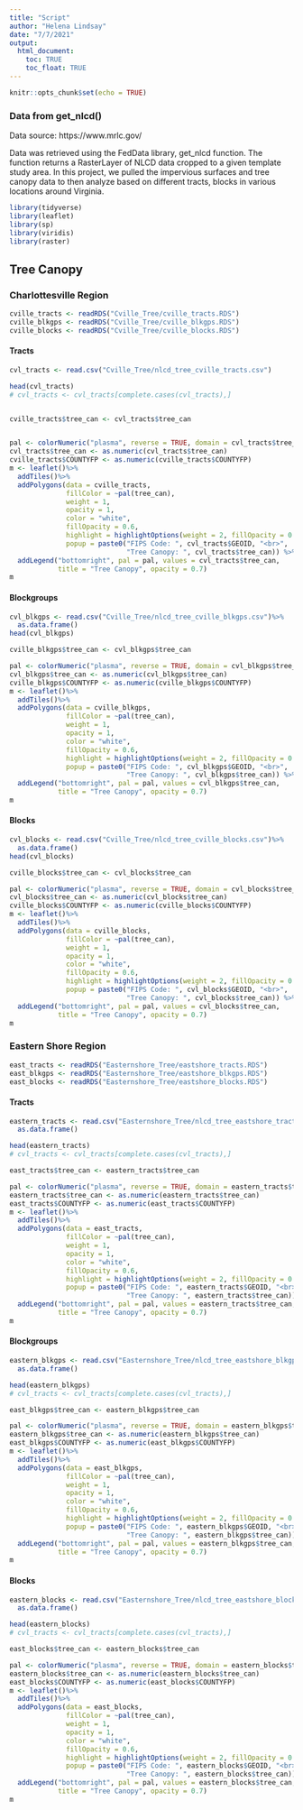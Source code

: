 ```yaml
---
title: "Script"
author: "Helena Lindsay"
date: "7/7/2021"
output:
  html_document: 
    toc: TRUE
    toc_float: TRUE
---
```


```r
knitr::opts_chunk$set(echo = TRUE) 
```


### Data from get_nlcd() 
Data source: https://www.mrlc.gov/

Data was retrieved using the FedData library, get_nlcd function. The function returns a RasterLayer of NLCD data cropped to a given template study area. In this project, we pulled the impervious surfaces and tree canopy data to then analyze based on different tracts, blocks in various locations around Virginia.


```r
library(tidyverse)
library(leaflet)
library(sp)
library(viridis)
library(raster)
```


## Tree Canopy{.tabset}

### Charlottesville Region {.tabset}

```r
cville_tracts <- readRDS("Cville_Tree/cville_tracts.RDS")
cville_blkgps <- readRDS("Cville_Tree/cville_blkgps.RDS")
cville_blocks <- readRDS("Cville_Tree/cville_blocks.RDS")
```

#### Tracts
```r
cvl_tracts <- read.csv("Cville_Tree/nlcd_tree_cville_tracts.csv")

head(cvl_tracts)
# cvl_tracts <- cvl_tracts[complete.cases(cvl_tracts),]


cville_tracts$tree_can <- cvl_tracts$tree_can


pal <- colorNumeric("plasma", reverse = TRUE, domain = cvl_tracts$tree_can)
cvl_tracts$tree_can <- as.numeric(cvl_tracts$tree_can)
cville_tracts$COUNTYFP <- as.numeric(cville_tracts$COUNTYFP)
m <- leaflet()%>%
  addTiles()%>%
  addPolygons(data = cville_tracts,
              fillColor = ~pal(tree_can),
              weight = 1,
              opacity = 1,
              color = "white",
              fillOpacity = 0.6,
              highlight = highlightOptions(weight = 2, fillOpacity = 0.8, bringToFront = T),
              popup = paste0("FIPS Code: ", cvl_tracts$GEOID, "<br>",
                             "Tree Canopy: ", cvl_tracts$tree_can)) %>%
  addLegend("bottomright", pal = pal, values = cvl_tracts$tree_can,
            title = "Tree Canopy", opacity = 0.7)
m
```



#### Blockgroups
```r
cvl_blkgps <- read.csv("Cville_Tree/nlcd_tree_cville_blkgps.csv")%>%
  as.data.frame()
head(cvl_blkgps)

cville_blkgps$tree_can <- cvl_blkgps$tree_can

pal <- colorNumeric("plasma", reverse = TRUE, domain = cvl_blkgps$tree_can)
cvl_blkgps$tree_can <- as.numeric(cvl_blkgps$tree_can)
cville_blkgps$COUNTYFP <- as.numeric(cville_blkgps$COUNTYFP)
m <- leaflet()%>%
  addTiles()%>%
  addPolygons(data = cville_blkgps,
              fillColor = ~pal(tree_can),
              weight = 1,
              opacity = 1,
              color = "white",
              fillOpacity = 0.6,
              highlight = highlightOptions(weight = 2, fillOpacity = 0.8, bringToFront = T),
              popup = paste0("FIPS Code: ", cvl_blkgps$GEOID, "<br>",
                             "Tree Canopy: ", cvl_blkgps$tree_can)) %>%
  addLegend("bottomright", pal = pal, values = cvl_blkgps$tree_can,
            title = "Tree Canopy", opacity = 0.7)
m

```


#### Blocks
```r
cvl_blocks <- read.csv("Cville_Tree/nlcd_tree_cville_blocks.csv")%>%
  as.data.frame()
head(cvl_blocks)

cville_blocks$tree_can <- cvl_blocks$tree_can

pal <- colorNumeric("plasma", reverse = TRUE, domain = cvl_blocks$tree_can)
cvl_blocks$tree_can <- as.numeric(cvl_blocks$tree_can)
cville_blocks$COUNTYFP <- as.numeric(cville_blocks$COUNTYFP)
m <- leaflet()%>%
  addTiles()%>%
  addPolygons(data = cville_blocks,
              fillColor = ~pal(tree_can),
              weight = 1,
              opacity = 1,
              color = "white",
              fillOpacity = 0.6,
              highlight = highlightOptions(weight = 2, fillOpacity = 0.8, bringToFront = T),
              popup = paste0("FIPS Code: ", cvl_blocks$GEOID, "<br>",
                             "Tree Canopy: ", cvl_blocks$tree_can)) %>%
  addLegend("bottomright", pal = pal, values = cvl_blocks$tree_can,
            title = "Tree Canopy", opacity = 0.7)
m
```


### Eastern Shore Region {.tabset}

```r
east_tracts <- readRDS("Easternshore_Tree/eastshore_tracts.RDS")
east_blkgps <- readRDS("Easternshore_Tree/eastshore_blkgps.RDS")
east_blocks <- readRDS("Easternshore_Tree/eastshore_blocks.RDS")
```

#### Tracts
```r
eastern_tracts <- read.csv("Easternshore_Tree/nlcd_tree_eastshore_tracts.csv")%>%
  as.data.frame()

head(eastern_tracts)
# cvl_tracts <- cvl_tracts[complete.cases(cvl_tracts),]

east_tracts$tree_can <- eastern_tracts$tree_can

pal <- colorNumeric("plasma", reverse = TRUE, domain = eastern_tracts$tree_can)
eastern_tracts$tree_can <- as.numeric(eastern_tracts$tree_can)
east_tracts$COUNTYFP <- as.numeric(east_tracts$COUNTYFP)
m <- leaflet()%>%
  addTiles()%>%
  addPolygons(data = east_tracts,
              fillColor = ~pal(tree_can),
              weight = 1,
              opacity = 1,
              color = "white",
              fillOpacity = 0.6,
              highlight = highlightOptions(weight = 2, fillOpacity = 0.8, bringToFront = T),
              popup = paste0("FIPS Code: ", eastern_tracts$GEOID, "<br>",
                             "Tree Canopy: ", eastern_tracts$tree_can)) %>%
  addLegend("bottomright", pal = pal, values = eastern_tracts$tree_can,
            title = "Tree Canopy", opacity = 0.7)
m
```


#### Blockgroups
```r
eastern_blkgps <- read.csv("Easternshore_Tree/nlcd_tree_eastshore_blkgps.csv")%>%
  as.data.frame()

head(eastern_blkgps)
# cvl_tracts <- cvl_tracts[complete.cases(cvl_tracts),]

east_blkgps$tree_can <- eastern_blkgps$tree_can

pal <- colorNumeric("plasma", reverse = TRUE, domain = eastern_blkgps$tree_can)
eastern_blkgps$tree_can <- as.numeric(eastern_blkgps$tree_can)
east_blkgps$COUNTYFP <- as.numeric(east_blkgps$COUNTYFP)
m <- leaflet()%>%
  addTiles()%>%
  addPolygons(data = east_blkgps,
              fillColor = ~pal(tree_can),
              weight = 1,
              opacity = 1,
              color = "white",
              fillOpacity = 0.6,
              highlight = highlightOptions(weight = 2, fillOpacity = 0.8, bringToFront = T),
              popup = paste0("FIPS Code: ", eastern_blkgps$GEOID, "<br>",
                             "Tree Canopy: ", eastern_blkgps$tree_can)) %>%
  addLegend("bottomright", pal = pal, values = eastern_blkgps$tree_can,
            title = "Tree Canopy", opacity = 0.7)
m
```

#### Blocks
```r
eastern_blocks <- read.csv("Easternshore_Tree/nlcd_tree_eastshore_blocks.csv")%>%
  as.data.frame()

head(eastern_blocks)
# cvl_tracts <- cvl_tracts[complete.cases(cvl_tracts),]

east_blocks$tree_can <- eastern_blocks$tree_can

pal <- colorNumeric("plasma", reverse = TRUE, domain = eastern_blocks$tree_can)
eastern_blocks$tree_can <- as.numeric(eastern_blocks$tree_can)
east_blocks$COUNTYFP <- as.numeric(east_blocks$COUNTYFP)
m <- leaflet()%>%
  addTiles()%>%
  addPolygons(data = east_blocks,
              fillColor = ~pal(tree_can),
              weight = 1,
              opacity = 1,
              color = "white",
              fillOpacity = 0.6,
              highlight = highlightOptions(weight = 2, fillOpacity = 0.8, bringToFront = T),
              popup = paste0("FIPS Code: ", eastern_blocks$GEOID, "<br>",
                             "Tree Canopy: ", eastern_blocks$tree_can)) %>%
  addLegend("bottomright", pal = pal, values = eastern_blocks$tree_can,
            title = "Tree Canopy", opacity = 0.7)
m
```







